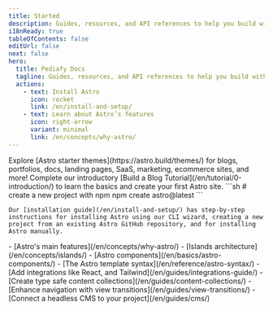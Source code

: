 ```yaml
---
title: Started
description: Guides, resources, and API references to help you build with Astro — the web framework for content-driven websites.
i18nReady: true
tableOfContents: false
editUrl: false
next: false
hero:
  title: Pediafy Docs
  tagline: Guides, resources, and API references to help you build with Astro.
  actions:
    - text: Install Astro
      icon: rocket
      link: /en/install-and-setup/
    - text: Learn about Astro’s features
      icon: right-arrow
      variant: minimal
      link: /en/concepts/why-astro/
---
```



<CardGrid>
  <Card title="What will you build with Astro?" icon="laptop">
    Explore [Astro starter themes](https://astro.build/themes/) for blogs, portfolios, docs, landing pages, SaaS, marketing, ecommerce sites, and more!
  </Card>

  <Card title="Take a guided tour" icon="star">
    Complete our introductory [Build a Blog Tutorial](/en/tutorial/0-introduction/) to learn the basics and create your first Astro site.
  </Card>

  <SplitCard title="Start a new project" icon="rocket">
    ```sh
    # create a new project with npm
    npm create astro@latest
    ```
    
    Our [installation guide](/en/install-and-setup/) has step-by-step instructions for installing Astro using our CLI wizard, creating a new project from an existing Astro GitHub repository, and for installing Astro manually.
  </SplitCard>

  <ListCard title="Learn" icon="open-book">
    - [Astro's main features](/en/concepts/why-astro/)
    - [Islands architecture](/en/concepts/islands/)
    - [Astro components](/en/basics/astro-components/)
    - [The Astro template syntax](/en/reference/astro-syntax/)
  </ListCard>

  <ListCard title="Extend" icon="puzzle">
    - [Add integrations like React, and Tailwind](/en/guides/integrations-guide/)
    - [Create type safe content collections](/en/guides/content-collections/)
    - [Enhance navigation with view transitions](/en/guides/view-transitions/)
    - [Connect a headless CMS to your project](/en/guides/cms/)
  </ListCard>
</CardGrid>

<Discord title="Have a question or want to get involved?" cta="Join our Discord"/>
